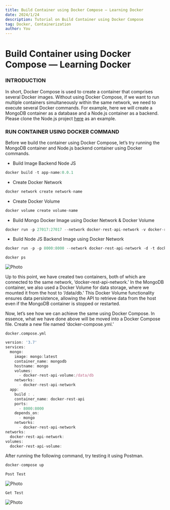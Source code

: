 ```yaml
---
title: Build Container using Docker Compose — Learning Docker
date: 2024/1/24
description: Tutorial on Build Container using Docker Compose
tag: Docker, Containerization
author: You
---
```



# Build Container using Docker Compose — Learning Docker

### INTRODUCTION

In short, Docker Compose is used to create a container that comprises several Docker images. Without using Docker Compose, if we want to run multiple containers simultaneously within the same network, we need to execute several Docker commands. For example, here we will create a MongoDB container as a database and a Node.js container as a backend. Please clone the Node.js project [here](https://github.com/izzatarramsyah/nodejs-sample-api) as an example.

### RUN CONTAINER USING DOCKER COMMAND

Before we build the container using Docker Compose, let’s try running the MongoDB container and Node.js backend container using Docker commands.

- Build Image Backend Node JS
```js
docker build -t app-name:0.0.1
```

- Create Docker Network
```js
docker network create network-name
```

- Create Docker Volume
```js
docker volume create volume-name
```

- Build Mongo Docker Image using Docker Network & Docker Volume
```js
docker run -p 27017:27017 --network docker-rest-api-network -v docker-rest-api-volume:/data/db -d --name mongo -t mongo:latest
```

- Build Node JS Backend Image using Docker Network
```js
docker run -p -p 8000:8000 --network docker-rest-api-network -d -t docker-rest-api:0.0.1
```

`docker ps`

<Image
  src="/images/post15_img1.webp"
  alt="Photo"
  width={1125}
  height={750}
  priority
  className="next-image"
/>

Up to this point, we have created two containers, both of which are connected to the same network, ‘docker-rest-api-network.’ In the MongoDB container, we also used a Docker Volume for data storage, where we mounted it from the host to ‘/data/db.’ This Docker Volume functionality ensures data persistence, allowing the API to retrieve data from the host even if the MongoDB container is stopped or restarted.

Now, let’s see how we can achieve the same using Docker Compose. In essence, what we have done above will be moved into a Docker Compose file. Create a new file named ‘docker-compose.yml.’

`docker.compose.yml`

```js
version: '3.7'
services:
  mongo:
    image: mongo:latest
    container_name: mongodb
    hostname: mongo
    volumes:
      - docker-rest-api-volume:/data/db
    networks:
      - docker-rest-api-network
  app:
    build : .
    container_name: docker-rest-api
    ports:
      - 8000:8000
    depends_on:
      - mongo
    networks:
      - docker-rest-api-network     
networks:
  docker-rest-api-network:
volumes:
  docker-rest-api-volume:
```

After running the following command, try testing it using Postman.

```js
docker-compose up
```

`Post Test`

<Image
  src="/images/post15_img2.webp"
  alt="Photo"
  width={1125}
  height={750}
  priority
  className="next-image"
/>

`Get Test`

<Image
  src="/images/post15_img3.webp"
  alt="Photo"
  width={1125}
  height={750}
  priority
  className="next-image"
/>